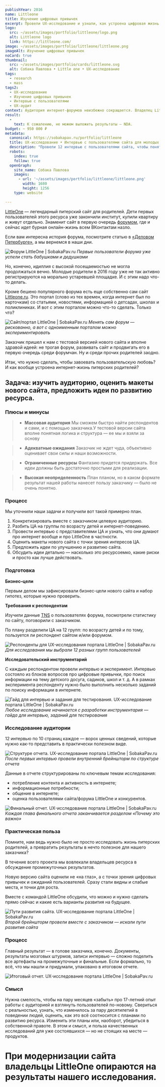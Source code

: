 ```yaml
---
publishYear: 2016
name: Littleone
title: Изучение цифровых привычек
excerpt: Провели UX-исследование и узнали, как устроена цифровая жизнь молодых петербургских родителей.
logo:
  src: ~/assets/images/portfolio/littleone/logo.png
  alt: Littleone logo
  link: https://littleone.com/
image: ~/assets/images/portfolio/littleone/littleone.png
imageAlt: Изучение цифровых привычек
noCard: true
thumbnail:
  src: ~/assets/images/portfolio/cards/littleone.svg
  alt: Собака Павлова • Little one • UX-исследование
tags:
  - research
  - mass
tags2:
  - UX-исследование
  - Изучение цифровых привычек
  - Интервью с пользователями
  - UX-аудит
context: Аудитория интернет-форумов неизбежно сокращается. Владелец LittleOne решил с этой действительностью не бороться, а адаптироваться. Для начала — понять, как изменилось поведение целевой аудитории за последние 17 лет.
result:
  -
    text: К сожалению, не можем выложить результаты — NDA.
budget: ~ 950 000 ₽
metadata:
  canonical: https://sobakapav.ru/portfolio/littleone
  title: UX-исследование • Интервью с пользователями сайта для молодых родителей (кейс)
  description: "Провели 12 интервью с пользователями сайта, чтобы понять, как устроена цифровая жизнь молодых петербургских родителей, а потом сделали UX-аудит нового дизайна. "
  robots:
    index: true
    follow: true
  openGraph:
    site_name: Собака Павлова
    images:
      - url: '~/assets/images/portfolio/littleone/littleone.png'
        width: 1680
        height: 1256
    type: website
  
---
```


[LittleOne](https://littleone.com/) — легендарный питерский сайт для родителей. Дети первых пользователей этого ресурса уже закончили институт, купили квартиру и живут отдельно. Знаменит сайт в первую очередь [форумом](http://forum.littleone.ru/), где и сейчас идет бурная онлайн-жизнь всем ВКонтактам назло.

Если вам интересна история форума, посмотрите статью в [«Деловом Петербурге»](https://www.dp.ru/a/2012/10/12/Malenkaja_da_udalenkaja/), а мы вернемся в наши дни.

![Форум LittleOne | SobakaPav.ru](~/assets/images/portfolio/littleone/1.png)
_Первые пользователи форума уже успели стать бабушками и дедушками_

Но, конечно, идиллия с высокой посещаемостью не могла продолжаться вечно. Молодые родители в 2016 году уже не так активно регистрируются на морально устаревшей площадке. И с этим надо что-то делать.

Кроме бешено популярного форума есть еще собственно сам сайт [Littleone.ru](https://littleone.com/). Это портал (слово из тех времен, когда интернет был по карточкам) со статьями, новостями, информацией о детсадах, школах и поликлиниках. И вот с этим порталом можно что-то сделать. Только что?

![Сайт/портал LittleOne | SobakaPav.ru](~/assets/images/portfolio/littleone/2.png)
_Менять сам форум — рискованно, а вот с одноименным порталом можно экспериментировать_

Заказчик пришел к нам с тестовой версией нового сайта и вполне здравой идеей: не трогая форум, развивать сайт и продвигать его в первую очередь среди форумчан. Ну и среди прочих родителей заодно.

Итак, что нужно сделать, чтобы завоевать пользовательскую любовь? И как вообще устроена интернет-жизнь питерских родителей?

## Задача: изучить аудиторию, оценить макеты нового сайта, предложить идеи по развитию ресурса.

### Плюсы и минусы

>+ **Массовая аудитория**
>Мы сможем быстро найти респондентов и сами, и с помощью заказчика.У тестовой версии сайта вполне понятная логика и структура — ее мы и взяли за основу

>+ **Адекватные ожидания**
>Заказчик не ждет чуда, объективно оценивает свои силы и наши возможности.

>- **Ограниченные ресурсы**
>Фантазию придется придержать. Все идеи должны быть достаточно простыми для реализации.

>- **Высокая неопределенность**
>План планом, но в каком формате результат нашей работы нанесет пользу заказчику — было не очень понятно.

### Процесс

Мы уточнили наши задачи и получили вот такой примерно план.

1. Конкретизировать вместе с заказчиком целевую аудиторию.
2. Разбить ЦА на группы по возрасту детей и интернет-поведению.
3. Провести интервью с представителями ЦА и узнать, что они думают про интернет вообще и про LittleOne в частности.
4. Оценить макеты нового сайта с точки зрения интересов ЦА.
5. Предложить идеи по улучшению и развитию сайта.
6. Обсудить идеи детально — насколько это ресурсоемко, какие риски и просто как лучше действовать.

### Подготовка

**Бизнес–цели**

Первым делом мы зафиксировали бизнес-цели нового сайта и набор гипотез, которые нужно проверить.

**Требования к респондентам**

Изучили данные [TNS](https://docs.microsoft.com/ru-ru/sql/relational-databases/replication/non-sql/glossary-of-terms-for-oracle-publishing?view=sql-server-2017&viewFallbackFrom=sql-server-2017%3F) о пользователях форума, посмотрели статистику по сайту, поговорили с заказчиком.

По плану разделили ЦА на 12 групп: по возрасту детей и по тому, пользуется ли респондент сайтом и/или форумом.

![Респонденты для UX-исследования портала LittleOne | SobakaPav.ru](~/assets/images/portfolio/littleone/3.png)
_Для исследования мы выбрали 12 разных групп пользователей_

**Исследовательский инструментарий**

С каждым респондентом провели интервью и эксперимент. Интервью состояло из блоков вопросов про цифровые привычки, про поиск информации на тему детского досуга, садиков, школ и т. д. А в рамках эксперимента респонденту нужно было выполнить несколько заданий по поиску информации в интернете.

![Гайд для интервью и задания для тестирования. UX-исследование портала LittleOne | SobakaPav.ru](~/assets/images/portfolio/littleone/4.png)
_Любое исследование начинается с разработки инструментария — гайда для интервью, заданий для тестирования_

### Исследование аудитории

12 интервью по 10 страниц каждое — ворох ценных сведений, которые нужно как-то представить в практически полезном виде.

![Структуре отчета. UX-исследование портала LittleOne | SobakaPav.ru](~/assets/images/portfolio/littleone/5.png)
_После первых интервью провели внутренний брейншторм по структуре отчета_

Данные в отчете структурированы по ключевым темам исследования:

- потребление контента и активность в интернете;
- информационные потребности;
- общение в интернете;
- оценка пользователями сайта/форума LittleOne и конкурентов.

![Финальный отчет. UX-исследование портала LittleOne | SobakaPav.ru](~/assets/images/portfolio/littleone/6.png)
_Каждая глава финального отчета заканчивается разделом «Почему это важно»_

### Практическая польза

Помните, нам ведь нужно было не просто исследовать жизнь питерских родителей, а превратить результаты в нечто полезное для нашего заказчика?

В течение всего проекта мы вовлекали владельцев ресурса в обсуждение промежуточных результатов.

Новую версию сайта оценили не «на глаз», а с точки зрения цифровых привычек и ожиданий пользователей. Сразу стали видны и слабые места, и точки для роста.

Вместе с командой LittleOne обсудили, что можно и нужно сделать прямо сейчас и какие есть варианты развития на будущее.

![Пути развития сайта. UX-исследование портала LittleOne | SobakaPav.ru](~/assets/images/portfolio/littleone/7.png)
_Второй брейншторм провели вместе с заказчиком — искали пути развития сайта_

### Процесс

Главный результат — в голове заказчика, конечно. Документы, результаты мозговых штурмов, записи интервью — сложно поделить все артефакты на промежуточные и финальные. Если формально, то всё, что мы нашли и придумали, упаковано в итоговом отчете.

![Итоговый отчет. UX-исследование портала LittleOne | SobakaPav.ru](~/assets/images/portfolio/littleone/8.png)

### Смысл

Нужна смелость, чтобы на пару месяцев «забыть» про 17-летний опыт работы с аудиторией и взглянуть пользователей по-новому. Свериться с реальностью, узнать, что изменилось за пару десятилетий в поведении людей, оценить, как это всё соотносится с планами по развитию ресурса. Изменить эти планы или, наоборот, убедиться в собственной правоте. В этом и смысл, и польза качественных исследований для уже состоявшихся — но не стоящих на месте — продуктов.

# При модернизации сайта владельцы LittleOne опираются на результаты нашего исследования.
